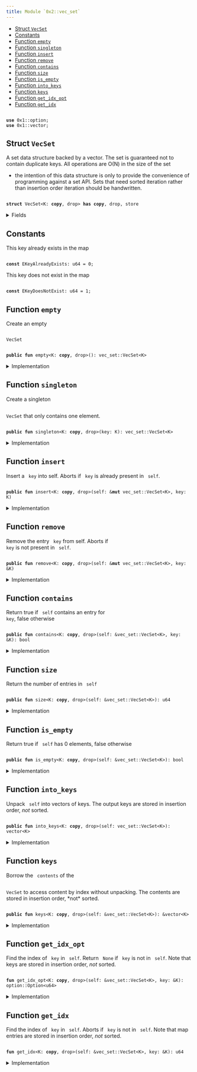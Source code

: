 ```yaml
---
title: Module `0x2::vec_set`
---
```




-  [Struct `VecSet`](#0x2_vec_set_VecSet)
-  [Constants](#@Constants_0)
-  [Function `empty`](#0x2_vec_set_empty)
-  [Function `singleton`](#0x2_vec_set_singleton)
-  [Function `insert`](#0x2_vec_set_insert)
-  [Function `remove`](#0x2_vec_set_remove)
-  [Function `contains`](#0x2_vec_set_contains)
-  [Function `size`](#0x2_vec_set_size)
-  [Function `is_empty`](#0x2_vec_set_is_empty)
-  [Function `into_keys`](#0x2_vec_set_into_keys)
-  [Function `keys`](#0x2_vec_set_keys)
-  [Function `get_idx_opt`](#0x2_vec_set_get_idx_opt)
-  [Function `get_idx`](#0x2_vec_set_get_idx)


<pre><code>
<b>use</b> <Link href="../move-stdlib/option.md#0x1_option">0x1::option</Link>;
<b>use</b> <Link href="../move-stdlib/vector.md#0x1_vector">0x1::vector</Link>;
</code></pre>



<Link id="0x2_vec_set_VecSet"></Link>

## Struct `VecSet`

A set data structure backed by a vector. The set is guaranteed not to
contain duplicate keys. All operations are O(N) in the size of the set
- the intention of this data structure is only to provide the convenience
of programming against a set API. Sets that need sorted iteration rather
than insertion order iteration should be handwritten.


<pre><code>
<b>struct</b> <Link href="../iota-framework/vec_set.md#0x2_vec_set_VecSet">VecSet</Link>&lt;K: <b>copy</b>, drop&gt; <b>has</b> <b>copy</b>, drop, store
</code></pre>



<details>
<summary>Fields</summary>


<dl>
<dt>
<code>
contents: <Link href="../move-stdlib/vector.md#0x1_vector">vector</Link>&lt;K&gt;</code>
</dt>
<dd>

</dd>
</dl>


</details>

<Link id="@Constants_0"></Link>

## Constants


<Link id="0x2_vec_set_EKeyAlreadyExists"></Link>

This key already exists in the map


<pre><code>
<b>const</b> <Link href="../iota-framework/vec_set.md#0x2_vec_set_EKeyAlreadyExists">EKeyAlreadyExists</Link>: u64 = 0;
</code></pre>



<Link id="0x2_vec_set_EKeyDoesNotExist"></Link>

This key does not exist in the map


<pre><code>
<b>const</b> <Link href="../iota-framework/vec_set.md#0x2_vec_set_EKeyDoesNotExist">EKeyDoesNotExist</Link>: u64 = 1;
</code></pre>



<Link id="0x2_vec_set_empty"></Link>

## Function `empty`

Create an empty <code>
<Link href="../iota-framework/vec_set.md#0x2_vec_set_VecSet">VecSet</Link></code>


<pre><code>
<b>public</b> <b>fun</b> <Link href="../iota-framework/vec_set.md#0x2_vec_set_empty">empty</Link>&lt;K: <b>copy</b>, drop&gt;(): <Link href="../iota-framework/vec_set.md#0x2_vec_set_VecSet">vec_set::VecSet</Link>&lt;K&gt;
</code></pre>



<details>
<summary>Implementation</summary>


<pre><code>
<b>public</b> <b>fun</b> <Link href="../iota-framework/vec_set.md#0x2_vec_set_empty">empty</Link>&lt;K: <b>copy</b> + drop&gt;(): <Link href="../iota-framework/vec_set.md#0x2_vec_set_VecSet">VecSet</Link>&lt;K&gt; \{
    <Link href="../iota-framework/vec_set.md#0x2_vec_set_VecSet">VecSet</Link> \{ contents: <Link href="../move-stdlib/vector.md#0x1_vector">vector</Link>[] }
}
</code></pre>



</details>

<Link id="0x2_vec_set_singleton"></Link>

## Function `singleton`

Create a singleton <code>
<Link href="../iota-framework/vec_set.md#0x2_vec_set_VecSet">VecSet</Link></code> that only contains one element.


<pre><code>
<b>public</b> <b>fun</b> <Link href="../iota-framework/vec_set.md#0x2_vec_set_singleton">singleton</Link>&lt;K: <b>copy</b>, drop&gt;(key: K): <Link href="../iota-framework/vec_set.md#0x2_vec_set_VecSet">vec_set::VecSet</Link>&lt;K&gt;
</code></pre>



<details>
<summary>Implementation</summary>


<pre><code>
<b>public</b> <b>fun</b> <Link href="../iota-framework/vec_set.md#0x2_vec_set_singleton">singleton</Link>&lt;K: <b>copy</b> + drop&gt;(key: K): <Link href="../iota-framework/vec_set.md#0x2_vec_set_VecSet">VecSet</Link>&lt;K&gt; \{
    <Link href="../iota-framework/vec_set.md#0x2_vec_set_VecSet">VecSet</Link> \{ contents: <Link href="../move-stdlib/vector.md#0x1_vector">vector</Link>[key] }
}
</code></pre>



</details>

<Link id="0x2_vec_set_insert"></Link>

## Function `insert`

Insert a <code>
key</code> into self.
Aborts if <code>
key</code> is already present in <code>
self</code>.


<pre><code>
<b>public</b> <b>fun</b> <Link href="../iota-framework/vec_set.md#0x2_vec_set_insert">insert</Link>&lt;K: <b>copy</b>, drop&gt;(self: &<b>mut</b> <Link href="../iota-framework/vec_set.md#0x2_vec_set_VecSet">vec_set::VecSet</Link>&lt;K&gt;, key: K)
</code></pre>



<details>
<summary>Implementation</summary>


<pre><code>
<b>public</b> <b>fun</b> <Link href="../iota-framework/vec_set.md#0x2_vec_set_insert">insert</Link>&lt;K: <b>copy</b> + drop&gt;(self: &<b>mut</b> <Link href="../iota-framework/vec_set.md#0x2_vec_set_VecSet">VecSet</Link>&lt;K&gt;, key: K) \{
    <b>assert</b>!(!self.<Link href="../iota-framework/vec_set.md#0x2_vec_set_contains">contains</Link>(&key), <Link href="../iota-framework/vec_set.md#0x2_vec_set_EKeyAlreadyExists">EKeyAlreadyExists</Link>);
    self.contents.push_back(key)
}
</code></pre>



</details>

<Link id="0x2_vec_set_remove"></Link>

## Function `remove`

Remove the entry <code>
key</code> from self. Aborts if <code>
key</code> is not present in <code>
self</code>.


<pre><code>
<b>public</b> <b>fun</b> <Link href="../iota-framework/vec_set.md#0x2_vec_set_remove">remove</Link>&lt;K: <b>copy</b>, drop&gt;(self: &<b>mut</b> <Link href="../iota-framework/vec_set.md#0x2_vec_set_VecSet">vec_set::VecSet</Link>&lt;K&gt;, key: &K)
</code></pre>



<details>
<summary>Implementation</summary>


<pre><code>
<b>public</b> <b>fun</b> <Link href="../iota-framework/vec_set.md#0x2_vec_set_remove">remove</Link>&lt;K: <b>copy</b> + drop&gt;(self: &<b>mut</b> <Link href="../iota-framework/vec_set.md#0x2_vec_set_VecSet">VecSet</Link>&lt;K&gt;, key: &K) \{
    <b>let</b> idx = <Link href="../iota-framework/vec_set.md#0x2_vec_set_get_idx">get_idx</Link>(self, key);
    self.contents.<Link href="../iota-framework/vec_set.md#0x2_vec_set_remove">remove</Link>(idx);
}
</code></pre>



</details>

<Link id="0x2_vec_set_contains"></Link>

## Function `contains`

Return true if <code>
self</code> contains an entry for <code>
key</code>, false otherwise


<pre><code>
<b>public</b> <b>fun</b> <Link href="../iota-framework/vec_set.md#0x2_vec_set_contains">contains</Link>&lt;K: <b>copy</b>, drop&gt;(self: &<Link href="../iota-framework/vec_set.md#0x2_vec_set_VecSet">vec_set::VecSet</Link>&lt;K&gt;, key: &K): bool
</code></pre>



<details>
<summary>Implementation</summary>


<pre><code>
<b>public</b> <b>fun</b> <Link href="../iota-framework/vec_set.md#0x2_vec_set_contains">contains</Link>&lt;K: <b>copy</b> + drop&gt;(self: &<Link href="../iota-framework/vec_set.md#0x2_vec_set_VecSet">VecSet</Link>&lt;K&gt;, key: &K): bool \{
    <Link href="../iota-framework/vec_set.md#0x2_vec_set_get_idx_opt">get_idx_opt</Link>(self, key).is_some()
}
</code></pre>



</details>

<Link id="0x2_vec_set_size"></Link>

## Function `size`

Return the number of entries in <code>
self</code>


<pre><code>
<b>public</b> <b>fun</b> <Link href="../iota-framework/vec_set.md#0x2_vec_set_size">size</Link>&lt;K: <b>copy</b>, drop&gt;(self: &<Link href="../iota-framework/vec_set.md#0x2_vec_set_VecSet">vec_set::VecSet</Link>&lt;K&gt;): u64
</code></pre>



<details>
<summary>Implementation</summary>


<pre><code>
<b>public</b> <b>fun</b> <Link href="../iota-framework/vec_set.md#0x2_vec_set_size">size</Link>&lt;K: <b>copy</b> + drop&gt;(self: &<Link href="../iota-framework/vec_set.md#0x2_vec_set_VecSet">VecSet</Link>&lt;K&gt;): u64 \{
    self.contents.length()
}
</code></pre>



</details>

<Link id="0x2_vec_set_is_empty"></Link>

## Function `is_empty`

Return true if <code>
self</code> has 0 elements, false otherwise


<pre><code>
<b>public</b> <b>fun</b> <Link href="../iota-framework/vec_set.md#0x2_vec_set_is_empty">is_empty</Link>&lt;K: <b>copy</b>, drop&gt;(self: &<Link href="../iota-framework/vec_set.md#0x2_vec_set_VecSet">vec_set::VecSet</Link>&lt;K&gt;): bool
</code></pre>



<details>
<summary>Implementation</summary>


<pre><code>
<b>public</b> <b>fun</b> <Link href="../iota-framework/vec_set.md#0x2_vec_set_is_empty">is_empty</Link>&lt;K: <b>copy</b> + drop&gt;(self: &<Link href="../iota-framework/vec_set.md#0x2_vec_set_VecSet">VecSet</Link>&lt;K&gt;): bool \{
    <Link href="../iota-framework/vec_set.md#0x2_vec_set_size">size</Link>(self) == 0
}
</code></pre>



</details>

<Link id="0x2_vec_set_into_keys"></Link>

## Function `into_keys`

Unpack <code>
self</code> into vectors of keys.
The output keys are stored in insertion order, *not* sorted.


<pre><code>
<b>public</b> <b>fun</b> <Link href="../iota-framework/vec_set.md#0x2_vec_set_into_keys">into_keys</Link>&lt;K: <b>copy</b>, drop&gt;(self: <Link href="../iota-framework/vec_set.md#0x2_vec_set_VecSet">vec_set::VecSet</Link>&lt;K&gt;): <Link href="../move-stdlib/vector.md#0x1_vector">vector</Link>&lt;K&gt;
</code></pre>



<details>
<summary>Implementation</summary>


<pre><code>
<b>public</b> <b>fun</b> <Link href="../iota-framework/vec_set.md#0x2_vec_set_into_keys">into_keys</Link>&lt;K: <b>copy</b> + drop&gt;(self: <Link href="../iota-framework/vec_set.md#0x2_vec_set_VecSet">VecSet</Link>&lt;K&gt;): <Link href="../move-stdlib/vector.md#0x1_vector">vector</Link>&lt;K&gt; \{
    <b>let</b> <Link href="../iota-framework/vec_set.md#0x2_vec_set_VecSet">VecSet</Link> \{ contents } = self;
    contents
}
</code></pre>



</details>

<Link id="0x2_vec_set_keys"></Link>

## Function `keys`

Borrow the <code>
contents</code> of the <code>
<Link href="../iota-framework/vec_set.md#0x2_vec_set_VecSet">VecSet</Link></code> to access content by index
without unpacking. The contents are stored in insertion order,
*not* sorted.


<pre><code>
<b>public</b> <b>fun</b> <Link href="../iota-framework/vec_set.md#0x2_vec_set_keys">keys</Link>&lt;K: <b>copy</b>, drop&gt;(self: &<Link href="../iota-framework/vec_set.md#0x2_vec_set_VecSet">vec_set::VecSet</Link>&lt;K&gt;): &<Link href="../move-stdlib/vector.md#0x1_vector">vector</Link>&lt;K&gt;
</code></pre>



<details>
<summary>Implementation</summary>


<pre><code>
<b>public</b> <b>fun</b> <Link href="../iota-framework/vec_set.md#0x2_vec_set_keys">keys</Link>&lt;K: <b>copy</b> + drop&gt;(self: &<Link href="../iota-framework/vec_set.md#0x2_vec_set_VecSet">VecSet</Link>&lt;K&gt;): &<Link href="../move-stdlib/vector.md#0x1_vector">vector</Link>&lt;K&gt; \{
    &self.contents
}
</code></pre>



</details>

<Link id="0x2_vec_set_get_idx_opt"></Link>

## Function `get_idx_opt`

Find the index of <code>
key</code> in <code>
self</code>. Return <code>
None</code> if <code>
key</code> is not in <code>
self</code>.
Note that keys are stored in insertion order, *not* sorted.


<pre><code>
<b>fun</b> <Link href="../iota-framework/vec_set.md#0x2_vec_set_get_idx_opt">get_idx_opt</Link>&lt;K: <b>copy</b>, drop&gt;(self: &<Link href="../iota-framework/vec_set.md#0x2_vec_set_VecSet">vec_set::VecSet</Link>&lt;K&gt;, key: &K): <Link href="../move-stdlib/option.md#0x1_option_Option">option::Option</Link>&lt;u64&gt;
</code></pre>



<details>
<summary>Implementation</summary>


<pre><code>
<b>fun</b> <Link href="../iota-framework/vec_set.md#0x2_vec_set_get_idx_opt">get_idx_opt</Link>&lt;K: <b>copy</b> + drop&gt;(self: &<Link href="../iota-framework/vec_set.md#0x2_vec_set_VecSet">VecSet</Link>&lt;K&gt;, key: &K): Option&lt;u64&gt; \{
    <b>let</b> <b>mut</b> i = 0;
    <b>let</b> n = <Link href="../iota-framework/vec_set.md#0x2_vec_set_size">size</Link>(self);
    <b>while</b> (i &lt; n) \{
        <b>if</b> (&self.contents[i] == key) \{
            <b>return</b> <Link href="../move-stdlib/option.md#0x1_option_some">option::some</Link>(i)
        };
        i = i + 1;
    };
    <Link href="../move-stdlib/option.md#0x1_option_none">option::none</Link>()
}
</code></pre>



</details>

<Link id="0x2_vec_set_get_idx"></Link>

## Function `get_idx`

Find the index of <code>
key</code> in <code>
self</code>. Aborts if <code>
key</code> is not in <code>
self</code>.
Note that map entries are stored in insertion order, *not* sorted.


<pre><code>
<b>fun</b> <Link href="../iota-framework/vec_set.md#0x2_vec_set_get_idx">get_idx</Link>&lt;K: <b>copy</b>, drop&gt;(self: &<Link href="../iota-framework/vec_set.md#0x2_vec_set_VecSet">vec_set::VecSet</Link>&lt;K&gt;, key: &K): u64
</code></pre>



<details>
<summary>Implementation</summary>


<pre><code>
<b>fun</b> <Link href="../iota-framework/vec_set.md#0x2_vec_set_get_idx">get_idx</Link>&lt;K: <b>copy</b> + drop&gt;(self: &<Link href="../iota-framework/vec_set.md#0x2_vec_set_VecSet">VecSet</Link>&lt;K&gt;, key: &K): u64 \{
    <b>let</b> idx_opt = <Link href="../iota-framework/vec_set.md#0x2_vec_set_get_idx_opt">get_idx_opt</Link>(self, key);
    <b>assert</b>!(idx_opt.is_some(), <Link href="../iota-framework/vec_set.md#0x2_vec_set_EKeyDoesNotExist">EKeyDoesNotExist</Link>);
    idx_opt.destroy_some()
}
</code></pre>



</details>

